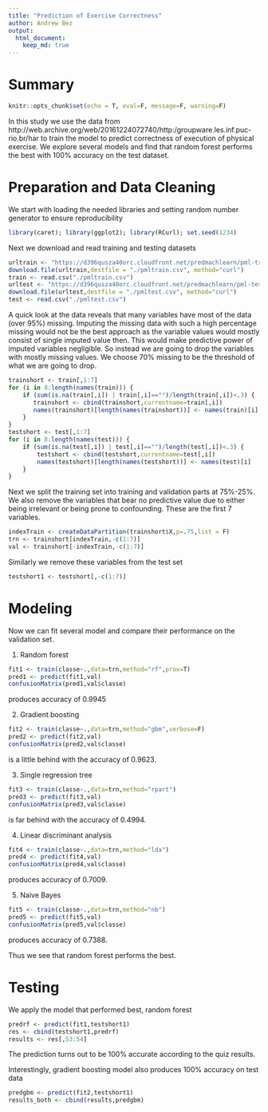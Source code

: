 ```yaml
---
title: "Prediction of Exercise Correctness"
author: Andrew Bez
output: 
  html_document:
    keep_md: true
---
```


# Summary

```r
knitr::opts_chunk$set(echo = T, eval=F, message=F, warning=F)
```

In this study we use the data from http://web.archive.org/web/20161224072740/http:/groupware.les.inf.puc-rio.br/har to train the model to predict correctness of execution of physical exercise. We explore several models and find that random forest performs the best with 100% accuracy on the test dataset.

# Preparation and Data Cleaning

We start with loading the needed libraries and setting random number generator to ensure reproducibility
```r
library(caret); library(ggplot2); library(RCurl); set.seed(1234)
```
Next we download and read training and testing datasets
```r
urltrain <- "https://d396qusza40orc.cloudfront.net/predmachlearn/pml-training.csv"
download.file(urltrain,destfile = "./pmltrain.csv", method="curl")
train <- read.csv("./pmltrain.csv")
urltest <- "https://d396qusza40orc.cloudfront.net/predmachlearn/pml-testing.csv"
download.file(urltest,destfile = "./pmltest.csv", method="curl")
test <- read.csv("./pmltest.csv")
```
A quick look at the data reveals that many variables have most of the data (over 95%) missing. Imputing the missing data with such a high percentage missing would not be the best approach as the variable values would mostly consist of single imputed value then. This would make predictive power of imputed variables negligible.
So instead we are going to drop the variables with mostly missing values. We choose 70% missing to be the threshold of what we are going to drop.
```r
trainshort <- train[,1:7]
for (i in 8:length(names(train))) {
    if (sum(is.na(train[,i]) | train[,i]=="")/length(train[,i])<.3) {
       trainshort <- cbind(trainshort,currentname=train[,i])
       names(trainshort)[length(names(trainshort))] <- names(train)[i]
    }
}
testshort <- test[,1:7]
for (i in 8:length(names(test))) {
    if (sum(is.na(test[,i]) | test[,i]=="")/length(test[,i])<.3) {
        testshort <- cbind(testshort,currentname=test[,i])
        names(testshort)[length(names(testshort))] <- names(test)[i]
    }
}
```
Next we split the training set into training and validation parts at 75%-25%. We also remove the variables that bear no predictive value due to either being irrelevant or being prone to confounding. These are the first 7 variables.
```r
indexTrain <- createDataPartition(trainshort$X,p=.75,list = F)
trn <- trainshort[indexTrain,-c(1:7)]
val <- trainshort[-indexTrain,-c(1:7)]
```
Similarly we remove these variables from the test set
```r
testshort1 <- testshort[,-c(1:7)]
```

# Modeling

Now we can fit several model and compare their performance on the validation set.

1. Random forest
```r
fit1 <- train(classe~.,data=trn,method="rf",prox=T)
pred1 <- predict(fit1,val)
confusionMatrix(pred1,val$classe)
```
produces accuracy of 0.9945

2. Gradient boosting
```r
fit2 <- train(classe~.,data=trn,method="gbm",verbose=F)
pred2 <- predict(fit2,val)
confusionMatrix(pred2,val$classe)
```
is a little behind with the accuracy of 0.9623.

3. Single regression tree
```r
fit3 <- train(classe~.,data=trn,method="rpart")
pred3 <- predict(fit3,val)
confusionMatrix(pred3,val$classe)
```
is far behind with the accuracy of 0.4994.

4. Linear discriminant analysis
```r
fit4 <- train(classe~.,data=trn,method="lda")
pred4 <- predict(fit4,val)
confusionMatrix(pred4,val$classe)

```
produces accuracy of 0.7009.

5. Naive Bayes
```r
fit5 <- train(classe~.,data=trn,method="nb")
pred5 <- predict(fit5,val)
confusionMatrix(pred5,val$classe)
```
produces accuracy of 0.7388.

Thus we see that random forest performs the best. 

# Testing

We apply the model that performed best, random forest
```r
predrf <- predict(fit1,testshort1)
res <- cbind(testshort1,predrf)
results <- res[,53:54]
```
The prediction turns out to be 100% accurate according to the quiz results.

Interestingly, gradient boosting model also produces 100% accuracy on test data
```r
predgbm <- predict(fit2,testshort1)
results_both <- cbind(results,predgbm)
```
